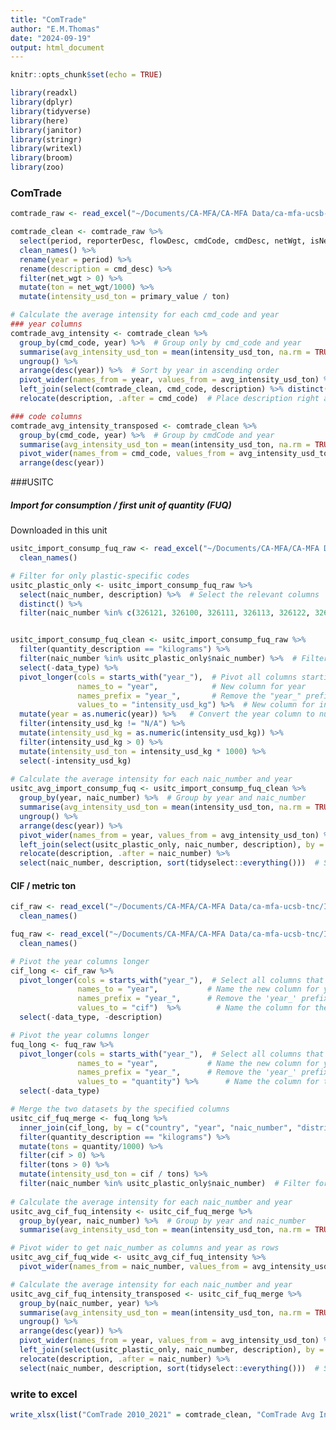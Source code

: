 ```yaml
---
title: "ComTrade"
author: "E.M.Thomas"
date: "2024-09-19"
output: html_document
---
```


```r
knitr::opts_chunk$set(echo = TRUE)
```

```r
library(readxl)
library(dplyr)
library(tidyverse)
library(here)
library(janitor)
library(stringr)
library(writexl)
library(broom)
library(zoo)
```

### ComTrade
```r
comtrade_raw <- read_excel("~/Documents/CA-MFA/CA-MFA Data/ca-mfa-ucsb-tnc/IO Consumption Model/data/raw data/ComTrade/comtrade_39xx_2010_2021.xlsx") 

comtrade_clean <- comtrade_raw %>% 
  select(period, reporterDesc, flowDesc, cmdCode, cmdDesc, netWgt, isNetWgtEstimated, primaryValue) %>% 
  clean_names() %>% 
  rename(year = period) %>% 
  rename(description = cmd_desc) %>% 
  filter(net_wgt > 0) %>% 
  mutate(ton = net_wgt/1000) %>% 
  mutate(intensity_usd_ton = primary_value / ton) 

```

```r
# Calculate the average intensity for each cmd_code and year
### year columns
comtrade_avg_intensity <- comtrade_clean %>%
  group_by(cmd_code, year) %>%  # Group only by cmd_code and year
  summarise(avg_intensity_usd_ton = mean(intensity_usd_ton, na.rm = TRUE)) %>%
  ungroup() %>%
  arrange(desc(year)) %>%  # Sort by year in ascending order
  pivot_wider(names_from = year, values_from = avg_intensity_usd_ton) %>% 
  left_join(select(comtrade_clean, cmd_code, description) %>% distinct(), by = "cmd_code") %>%
  relocate(description, .after = cmd_code)  # Place description right after cmd_code

### code columns
comtrade_avg_intensity_transposed <- comtrade_clean %>%
  group_by(cmd_code, year) %>%  # Group by cmdCode and year
  summarise(avg_intensity_usd_ton = mean(intensity_usd_ton, na.rm = TRUE)) %>%  # Calculate average intensity
  pivot_wider(names_from = cmd_code, values_from = avg_intensity_usd_ton) %>% 
  arrange(desc(year))
```

###USITC

##### Import for consumption / first unit of quantity (FUQ)
Downloaded in this unit
```r
usitc_import_consump_fuq_raw <- read_excel("~/Documents/CA-MFA/CA-MFA Data/ca-mfa-ucsb-tnc/IO Consumption Model/data/raw data/USITC/usitc_import_consump_fuq_2010_2021.xlsx",2) %>% 
  clean_names()

# Filter for only plastic-specific codes
usitc_plastic_only <- usitc_import_consump_fuq_raw %>%
  select(naic_number, description) %>%  # Select the relevant columns
  distinct() %>% 
  filter(naic_number %in% c(326121, 326100, 326111, 326113, 326122, 326160, 326191))


usitc_import_consump_fuq_clean <- usitc_import_consump_fuq_raw %>%
  filter(quantity_description == "kilograms") %>%
  filter(naic_number %in% usitc_plastic_only$naic_number) %>%  # Filter for only plastic-specific codes
  select(-data_type) %>% 
  pivot_longer(cols = starts_with("year_"),  # Pivot all columns starting with "year_"
               names_to = "year",            # New column for year
               names_prefix = "year_",       # Remove the "year_" prefix from column names
               values_to = "intensity_usd_kg") %>%  # New column for intensity values
  mutate(year = as.numeric(year)) %>%   # Convert the year column to numeric for proper sorting
  filter(intensity_usd_kg != "N/A") %>% 
  mutate(intensity_usd_kg = as.numeric(intensity_usd_kg)) %>% 
  filter(intensity_usd_kg > 0) %>% 
  mutate(intensity_usd_ton = intensity_usd_kg * 1000) %>% 
  select(-intensity_usd_kg) 
  
# Calculate the average intensity for each naic_number and year
usitc_avg_import_consump_fuq <- usitc_import_consump_fuq_clean %>%
  group_by(year, naic_number) %>%  # Group by year and naic_number
  summarise(avg_intensity_usd_ton = mean(intensity_usd_ton, na.rm = TRUE)) %>%   # Calculate the average intensity
  ungroup() %>%
  arrange(desc(year)) %>% 
  pivot_wider(names_from = year, values_from = avg_intensity_usd_ton) %>%
  left_join(select(usitc_plastic_only, naic_number, description), by = "naic_number") %>%
  relocate(description, .after = naic_number) %>%
  select(naic_number, description, sort(tidyselect::everything()))  # Sort the columns by year)

```


#### CIF / metric ton 
```r
cif_raw <- read_excel("~/Documents/CA-MFA/CA-MFA Data/ca-mfa-ucsb-tnc/IO Consumption Model/data/raw data/USITC/usitc_cif_import_2010_2021.xlsx",2) %>% 
  clean_names()

fuq_raw <- read_excel("~/Documents/CA-MFA/CA-MFA Data/ca-mfa-ucsb-tnc/IO Consumption Model/data/raw data/USITC/usitc_first_unit_quantity_2010_2021.xlsx",2) %>% 
  clean_names()

# Pivot the year columns longer
cif_long <- cif_raw %>%
  pivot_longer(cols = starts_with("year_"),  # Select all columns that start with 'year_'
               names_to = "year",           # Name the new column for years
               names_prefix = "year_",      # Remove the 'year_' prefix
               values_to = "cif")  %>%        # Name the column for the corresponding values
  select(-data_type, -description)

# Pivot the year columns longer
fuq_long <- fuq_raw %>%
  pivot_longer(cols = starts_with("year_"),  # Select all columns that start with 'year_'
               names_to = "year",           # Name the new column for years
               names_prefix = "year_",      # Remove the 'year_' prefix
               values_to = "quantity") %>%      # Name the column for the corresponding values
  select(-data_type)

# Merge the two datasets by the specified columns
usitc_cif_fuq_merge <- fuq_long %>%
  inner_join(cif_long, by = c("country", "year", "naic_number", "district")) %>% 
  filter(quantity_description == "kilograms") %>%
  mutate(tons = quantity/1000) %>% 
  filter(cif > 0) %>% 
  filter(tons > 0) %>% 
  mutate(intensity_usd_ton = cif / tons) %>% 
  filter(naic_number %in% usitc_plastic_only$naic_number)  # Filter for only plastic-specific codes
  
# Calculate the average intensity for each naic_number and year
usitc_avg_cif_fuq_intensity <- usitc_cif_fuq_merge %>%
  group_by(year, naic_number) %>%  # Group by year and naic_number
  summarise(avg_intensity_usd_ton = mean(intensity_usd_ton, na.rm = TRUE))  # Calculate the average intensity

# Pivot wider to get naic_number as columns and year as rows
usitc_avg_cif_fuq_wide <- usitc_avg_cif_fuq_intensity %>%
  pivot_wider(names_from = naic_number, values_from = avg_intensity_usd_ton)

# Calculate the average intensity for each naic_number and year
usitc_avg_cif_fuq_intensity_transposed <- usitc_cif_fuq_merge %>%
  group_by(naic_number, year) %>%
  summarise(avg_intensity_usd_ton = mean(intensity_usd_ton, na.rm = TRUE)) %>%
  ungroup() %>%
  arrange(desc(year)) %>% 
  pivot_wider(names_from = year, values_from = avg_intensity_usd_ton) %>%
  left_join(select(usitc_plastic_only, naic_number, description), by = "naic_number") %>%
  relocate(description, .after = naic_number) %>%
  select(naic_number, description, sort(tidyselect::everything()))  # Sort the columns by year


```


### write to excel
```r
write_xlsx(list("ComTrade 2010_2021" = comtrade_clean, "ComTrade Avg Intensity" = comtrade_avg_intensity, "USITC CIF_FUQ 2010_2021" = usitc_cif_fuq_merge, "USITC CIF_FUQ Avg Intensity" = usitc_avg_cif_fuq_intensity_transposed, "USITC Import_Consump_FUQ" = usitc_import_consump_fuq_clean, "USITC Import_Consump Avg Int." = usitc_avg_import_consump_fuq), here("IO Consumption Model/data/processed data/Processed Trade Data.xlsx"))
```





